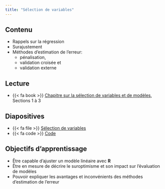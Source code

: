 ```yaml
---
title: "Sélection de variables"
---
```


## Contenu

- Rappels sur la régression
- Surajustement
- Méthodes d'estimation de l'erreur: 
    - pénalisation, 
    - validation croisée et 
    - validation externe

## Lecture


- {{< fa book >}} [Chapitre sur la sélection de variables et de modèles](https://lbelzile.github.io/math60602/selectionmodeles.html), Sections 1 à 3


## Diapositives 

- {{< fa file >}} [Sélection de variables](/diapos/MATH60602-diapos3.pdf)
- {{< fa code >}} [Code](/code/MATH60602-diapos3.R)


## Objectifs d'apprentissage

- Être capable d'ajuster un modèle linéaire avec **R**
- Être en mesure de décrire le suroptimisme et son impact sur l'évaluation de modèles
- Pouvoir expliquer les avantages et inconvénients des méthodes d'estimation de l'erreur
